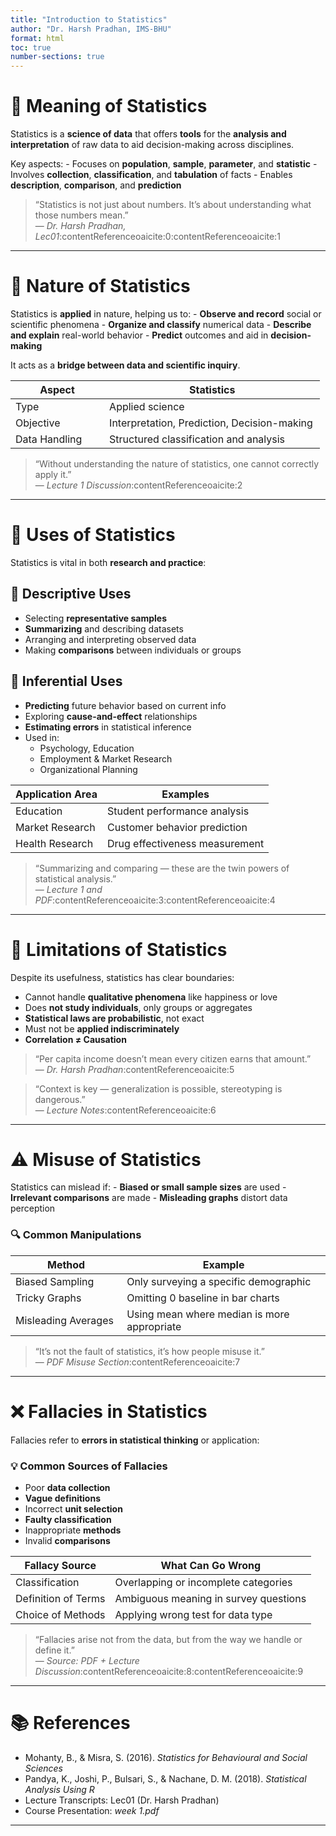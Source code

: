 ```yaml
---
title: "Introduction to Statistics"
author: "Dr. Harsh Pradhan, IMS-BHU"
format: html
toc: true
number-sections: true
---
```


# 📌 Meaning of Statistics

Statistics is a **science of data** that offers **tools** for the **analysis and interpretation** of raw data to aid decision-making across disciplines.

Key aspects:
- Focuses on **population**, **sample**, **parameter**, and **statistic**
- Involves **collection**, **classification**, and **tabulation** of facts
- Enables **description**, **comparison**, and **prediction**

> “Statistics is not just about numbers. It’s about understanding what those numbers mean.”  
— *Dr. Harsh Pradhan, Lec01*:contentReference[oaicite:0]{index=0}:contentReference[oaicite:1]{index=1}

---

# 🌱 Nature of Statistics

Statistics is **applied** in nature, helping us to:
- **Observe and record** social or scientific phenomena
- **Organize and classify** numerical data
- **Describe and explain** real-world behavior
- **Predict** outcomes and aid in **decision-making**

It acts as a **bridge between data and scientific inquiry**.

| Aspect               | Statistics                                      |
|----------------------|--------------------------------------------------|
| Type                 | Applied science                                   |
| Objective            | Interpretation, Prediction, Decision-making      |
| Data Handling        | Structured classification and analysis           |

> “Without understanding the nature of statistics, one cannot correctly apply it.”  
— *Lecture 1 Discussion*:contentReference[oaicite:2]{index=2}

---

# 🧰 Uses of Statistics

Statistics is vital in both **research and practice**:

## 🔹 Descriptive Uses
- Selecting **representative samples**
- **Summarizing** and describing datasets
- Arranging and interpreting observed data
- Making **comparisons** between individuals or groups

## 🔹 Inferential Uses
- **Predicting** future behavior based on current info
- Exploring **cause-and-effect** relationships
- **Estimating errors** in statistical inference
- Used in:
  - Psychology, Education
  - Employment & Market Research
  - Organizational Planning

| Application Area     | Examples                          |
|----------------------|-----------------------------------|
| Education            | Student performance analysis      |
| Market Research      | Customer behavior prediction      |
| Health Research      | Drug effectiveness measurement    |

> “Summarizing and comparing — these are the twin powers of statistical analysis.”  
— *Lecture 1 and PDF*:contentReference[oaicite:3]{index=3}:contentReference[oaicite:4]{index=4}

---

# 🚫 Limitations of Statistics

Despite its usefulness, statistics has clear boundaries:

- Cannot handle **qualitative phenomena** like happiness or love
- Does **not study individuals**, only groups or aggregates
- **Statistical laws are probabilistic**, not exact
- Must not be **applied indiscriminately**
- **Correlation ≠ Causation**

> “Per capita income doesn’t mean every citizen earns that amount.”  
— *Dr. Harsh Pradhan*:contentReference[oaicite:5]{index=5}

> “Context is key — generalization is possible, stereotyping is dangerous.”  
— *Lecture Notes*:contentReference[oaicite:6]{index=6}

---

# ⚠️ Misuse of Statistics

Statistics can mislead if:
- **Biased or small sample sizes** are used
- **Irrelevant comparisons** are made
- **Misleading graphs** distort data perception

### 🔍 Common Manipulations
| Method                     | Example                                           |
|----------------------------|---------------------------------------------------|
| Biased Sampling            | Only surveying a specific demographic             |
| Tricky Graphs              | Omitting 0 baseline in bar charts                 |
| Misleading Averages        | Using mean where median is more appropriate       |

> “It’s not the fault of statistics, it’s how people misuse it.”  
— *PDF Misuse Section*:contentReference[oaicite:7]{index=7}

---

# ❌ Fallacies in Statistics

Fallacies refer to **errors in statistical thinking** or application:

### 💡 Common Sources of Fallacies
- Poor **data collection**
- **Vague definitions**
- Incorrect **unit selection**
- **Faulty classification**
- Inappropriate **methods**
- Invalid **comparisons**

| Fallacy Source        | What Can Go Wrong                           |
|------------------------|---------------------------------------------|
| Classification         | Overlapping or incomplete categories        |
| Definition of Terms    | Ambiguous meaning in survey questions       |
| Choice of Methods      | Applying wrong test for data type           |

> “Fallacies arise not from the data, but from the way we handle or define it.”  
— *Source: PDF + Lecture Discussion*:contentReference[oaicite:8]{index=8}:contentReference[oaicite:9]{index=9}

---

# 📚 References

- Mohanty, B., & Misra, S. (2016). *Statistics for Behavioural and Social Sciences*
- Pandya, K., Joshi, P., Bulsari, S., & Nachane, D. M. (2018). *Statistical Analysis Using R*
- Lecture Transcripts: Lec01 (Dr. Harsh Pradhan)
- Course Presentation: *week 1.pdf*

---
